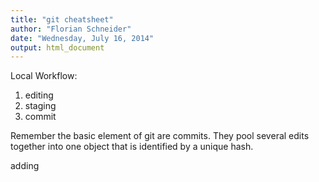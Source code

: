 ```yaml
---
title: "git cheatsheet"
author: "Florian Schneider"
date: "Wednesday, July 16, 2014"
output: html_document
---
```


Local Workflow: 

1. editing
2. staging
3. commit


Remember the basic element of git are commits. They pool several edits together into one object that is identified by a unique hash. 


adding

